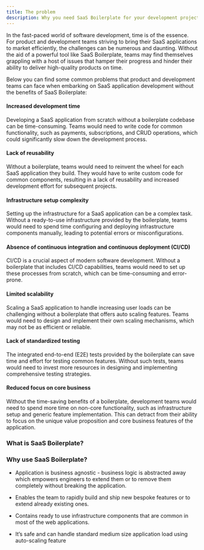 ```yaml
---
title: The problem
description: Why you need SaaS Boilerplate for your development projects
---
```



In the fast-paced world of software development, time is of the essence. For product and development teams striving to
bring their SaaS applications to market efficiently, the challenges can be numerous and daunting. Without the aid of a
powerful tool like SaaS Boilerplate, teams may find themselves grappling with a host of issues that hamper their
progress and hinder their ability to deliver high-quality products on time.

Below you can find some common problems that product and development teams can face when embarking on SaaS application
development without the benefits of SaaS Boilerplate:

#### Increased development time

Developing a SaaS application from scratch without a boilerplate codebase can be time-consuming. Teams would need to
write code for common functionality, such as payments, subscriptions, and CRUD operations, which could significantly
slow down the development process.

#### Lack of reusability

Without a boilerplate, teams would need to reinvent the wheel for each SaaS application they build. They would have to
write custom code for common components, resulting in a lack of reusability and increased development effort for
subsequent projects.

#### Infrastructure setup complexity

Setting up the infrastructure for a SaaS application can be a complex task. Without a ready-to-use infrastructure
provided by the boilerplate, teams would need to spend time configuring and deploying infrastructure components
manually, leading to potential errors or misconfigurations.

#### Absence of continuous integration and continuous deployment (CI/CD)

CI/CD is a crucial aspect of modern software development. Without a boilerplate that includes CI/CD capabilities, teams
would need to set up these processes from scratch, which can be time-consuming and error-prone.

#### Limited scalability

Scaling a SaaS application to handle increasing user loads can be challenging without a boilerplate that offers auto
scaling features. Teams would need to design and implement their own scaling mechanisms, which may not be as efficient
or reliable.

#### Lack of standardized testing

The integrated end-to-end (E2E) tests provided by the boilerplate can save time and effort for testing common features.
Without such tests, teams would need to invest more resources in designing and implementing comprehensive testing
strategies.

#### Reduced focus on core business

Without the time-saving benefits of a boilerplate, development teams would need to spend more time on non-core
functionality, such as infrastructure setup and generic feature implementation. This can detract from their ability to
focus on the unique value proposition and core business features of the application.


### What is SaaS Boilerplate?

<SBDescriptionPartial />

### Why use SaaS Boilerplate?

- Application is business agnostic - business logic is abstracted away which empowers engineers to extend them or to
remove them completely without breaking the application.

- Enables the team to rapidly build and ship new bespoke features or to extend already existing ones.

- Contains ready to use infrastructure components that are common in most of the web applications.

- It’s safe and can handle standard medium size application load using auto-scaling feature
